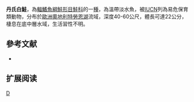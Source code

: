 {{Speciesbox 
| taxon = Coregonus danneri
| status = VU
| status_system = IUCN3.1
| authority = [[Fatio|Fatio]], 1885
| synonyms = *''Coregonus exiguus danneri '', Vogt, 1908 
}}

'''丹氏白鮭'''，為[[輻鰭魚綱|輻鰭魚綱]][[鮭形目|鮭形目]][[鮭科|鮭科]]的一[[種|種]]，為溫帶淡水魚，被[[IUCN|IUCN]]列為易危保育類動物，分布於[[歐洲|歐洲]][[奧地利|奧地利]][[特勞恩湖|特勞恩湖]]流域，深度40-60公尺，體長可達22公分，棲息在底中層水域，生活習性不明。

==參考文献==
*{{FishBase_species|genus=Coregonus|species=danneri|year=2015|month=10}}

== 扩展阅读 ==
{{refbegin}}
{{wikispecies-inline|Coregonus danneri|丹氏白鮭}}
{{refend}}
{{Taxonbar|from=Q917804}}

[[Category:白鮭屬|D]]